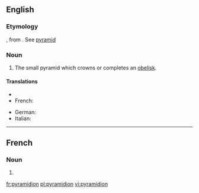{{also|Pyramidion}}
==English==

===Etymology===
{{etyl|NL.|en}}, from {{etyl|la|en}} {{term|pyramis||lang=la}}. See [[pyramid]]

===Noun===
{{en-noun|pyramidia|pyramidions}}

# The small pyramid which crowns or completes an [[obelisk]].

====Translations====
{{trans-top|miniature pyramid}}
* {{trreq|egy}}
* French: {{t+|fr|pyramidion|m}}
{{trans-mid}}
* German: {{t+|de|Pyramidion|m}}
* Italian: {{t-|it|piramidione|m}}
{{trans-bottom}}

----

==French==
===Noun===
{{fr-noun|m}}

# {{l|en|pyramidion}}

[[fr:pyramidion]]
[[pl:pyramidion]]
[[vi:pyramidion]]